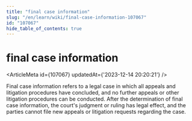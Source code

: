 ```yaml
---
title: "final case information"
slug: "/en/learn/wiki/final-case-information-107067"
id: "107067"
hide_table_of_contents: true
---
```



# final case information

<ArticleMeta id={107067} updatedAt={'2023-12-14 20:20:21'} />
<div className='border-solid border-b border-t-0 my-4 border-[var(--ifm-color-gray-300)]' />

Final case information refers to a legal case in which all appeals and litigation procedures have concluded, and no further appeals or other litigation procedures can be conducted. After the determination of final case information, the court's judgment or ruling has legal effect, and the parties cannot file new appeals or litigation requests regarding the case.
